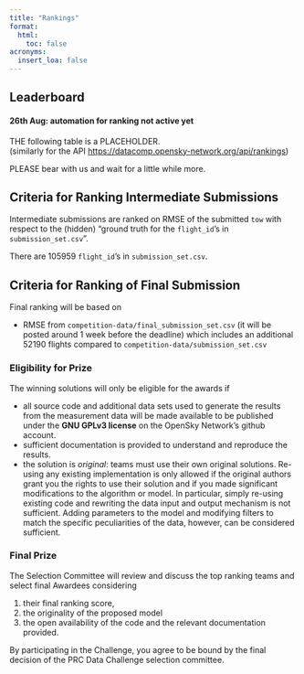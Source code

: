```yaml
---
title: "Rankings"
format:
  html:
    toc: false
acronyms:
  insert_loa: false
---
```


## Leaderboard

::: {.callout-warning title="Attention"}
#### 26th Aug: automation for ranking not active yet

THE following table is a PLACEHOLDER.  
(similarly for the API <https://datacomp.opensky-network.org/api/rankings>)

PLEASE bear with us and wait for a little while more.
:::


<div id="observablehq-ranking_table-b337f44f"></div>

<link rel="stylesheet" href="https://cdn.jsdelivr.net/npm/@observablehq/inspector@5/dist/inspector.css">
<script type="module">
import {Runtime, Inspector} from "https://cdn.jsdelivr.net/npm/@observablehq/runtime@5/dist/runtime.js";
import define from "https://api.observablehq.com/@espinielli/prc-data-challenge-2024-rankings@135.js?v=4";
new Runtime().module(define, name => {
  if (name === "ranking_table") return new Inspector(document.querySelector("#observablehq-ranking_table-b337f44f"));
});
</script>


## Criteria for Ranking Intermediate Submissions

Intermediate submissions are ranked on RMSE of the submitted `tow` with respect
to the (hidden) "ground truth for the `flight_id`'s in `submission_set.csv` ".

There are 105959 `flight_id`'s in `submission_set.csv`.


## Criteria for Ranking of Final Submission

Final ranking will be based on 

* RMSE from `competition-data/final_submission_set.csv` (it will be posted around
  1 week before the deadline) which includes an additional 52190 flights
  compared to `competition-data/submission_set.csv`


### Eligibility for Prize

The winning solutions will only be eligible for the awards if

* all source code and additional data sets used to generate the results from
  the measurement data will be made available to be published under the
  **GNU GPLv3 license** on the OpenSky Network's github account.
* sufficient documentation is provided to understand and reproduce the results.
* the solution is _original_: teams must use their own original solutions.
  Re-using any existing implementation is only allowed if the original authors 
  grant you the rights to use their solution and if you made significant modifications 
  to the algorithm or model.
  In particular, simply re-using existing code and rewriting the data input and 
  output mechanism is not sufficient. Adding parameters to the model and modifying
  filters to match the specific peculiarities of the data, however, can be 
  considered sufficient. 


### Final Prize 

The Selection Committee will review and discuss the top ranking teams and
select final Awardees considering

1. their final ranking score,
1. the originality of the proposed model
1. the open availability of the code and the relevant documentation provided.

By participating in the Challenge, you agree to be bound by the final decision
of the PRC Data Challenge selection committee. 
